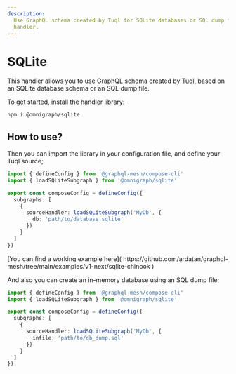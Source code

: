 ```yaml
---
description:
  Use GraphQL schema created by Tuql for SQLite databases or SQL dump files with GraphQL Mesh Tuql
  handler.
---
```



# SQLite

This handler allows you to use GraphQL schema created by [Tuql](https://github.com/bradleyboy/tuql),
based on an SQLite database schema or an SQL dump file.

To get started, install the handler library:

```sh npm2yarn
npm i @omnigraph/sqlite
```

## How to use?

Then you can import the library in your configuration file, and define your Tuql source;

```ts filename="mesh.config.ts" {2,7-9}
import { defineConfig } from '@graphql-mesh/compose-cli'
import { loadSQLiteSubgraph } from '@omnigraph/sqlite'

export const composeConfig = defineConfig({
  subgraphs: [
    {
      sourceHandler: loadSQLiteSubgraph('MyDb', {
        db: 'path/to/database.sqlite'
      })
    }
  ]
})
```

<Callout>
  [You can find a working example here](
  https://github.com/ardatan/graphql-mesh/tree/main/examples/v1-next/sqlite-chinook )
</Callout>

And also you can create an in-memory database using an SQL dump file;

```ts filename="mesh.config.ts" {8}
import { defineConfig } from '@graphql-mesh/compose-cli'
import { loadSQLiteSubgraph } from '@omnigraph/sqlite'

export const composeConfig = defineConfig({
  subgraphs: [
    {
      sourceHandler: loadSQLiteSubgraph('MyDb', {
        infile: 'path/to/db_dump.sql'
      })
    }
  ]
})
```
